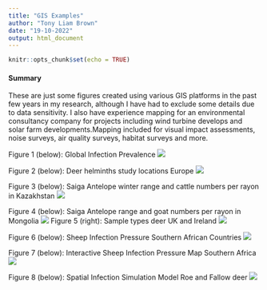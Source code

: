 ---
title: "GIS Examples"
author: "Tony Liam Brown"
date: "19-10-2022"
output: html_document
---

```{r setup, include=FALSE}
knitr::opts_chunk$set(echo = TRUE)
```

#### Summary

These are just some figures created using various GIS platforms in the past few years in my research, although I have had to exclude some details due to data sensitivity. I also have experience mapping for an environmental consultancy company for projects including wind turbine develops and solar farm developments.Mapping included for visual impact assessments, noise surveys, air quality surveys, habitat surveys and more.


Figure 1 (below): Global Infection Prevalence
![](https://raw.githubusercontent.com/tonysdatamodels/tonys_gis_portfolio/main/docs/Global%20Infection%20Figure.png)

Figure 2 (below): Deer helminths study locations Europe
![](https://raw.githubusercontent.com/tonysdatamodels/tonys_gis_portfolio/main/docs/Deer%20Helminth%20Studies%20Europe.png)

Figure 3 (below): Saiga Antelope winter range and cattle numbers per rayon in Kazakhstan
![](https://raw.githubusercontent.com/tonysdatamodels/tonys_gis_portfolio/main/docs/Saiga%20Range%20and%20Livestock%20Numbers%20Kazakhstan.png)

Figure 4 (below): Saiga Antelope range and goat numbers per rayon in Mongolia
![](https://raw.githubusercontent.com/tonysdatamodels/tonys_gis_portfolio/main/docs/Saiga%20Range%20and%20Livestock%20Numbers%20Mongolia.png)
Figure 5 (right): Sample types deer UK and Ireland
![](https://raw.githubusercontent.com/tonysdatamodels/tonys_gis_portfolio/main/docs/Sample%20Types%20Deer%20UK%20Ireland.png)


Figure 6 (below): Sheep Infection Pressure Southern African Countries
![](https://raw.githubusercontent.com/tonysdatamodels/tonys_gis_portfolio/main/docs/Infection%20Pressure%20Southern%20Africa.png)


Figure 7 (below): Interactive Sheep Infection Pressure Map Southern Africa
![](https://raw.githubusercontent.com/tonysdatamodels/tonys_gis_portfolio/main/docs/Interactive%20Infection%20Map.png)


Figure 8 (below): Spatial Infection Simulation Model Roe and Fallow deer
![](https://raw.githubusercontent.com/tonysdatamodels/tonys_gis_portfolio/main/docs/Spatial%20Simulation%20Model.png)





